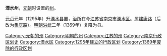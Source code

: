 '''溧水州'''，[[元朝|元朝]]时设置的[[州|州]]。

[[元贞|元贞]]元年（1295年）升[[溧水县|溧水县]]置，[[治所|治所]]在今[[江苏省|江苏省]][[南京市|南京市]][[溧水区|溧水区]]。属[[建康路_(元朝)|建康路]]（后改为[[集庆路|集庆路]]）。[[明朝|明朝]][[洪武|洪武]]二年（1369年）复降为县。
{{南京行政区划史}}
{{江苏行政区划小作品}}
{{DEFAULTSORT:L}}
[[Category:元朝的州|Category:元朝的州]]
[[Category:明朝的州|Category:明朝的州]]
[[Category:江苏的州|Category:江苏的州]]
[[Category:南京行政区划史|Category:南京行政区划史]]
[[Category:溧水区|Category:溧水区]]
[[Category:1295年建立的行政区划|Category:1295年建立的行政区划]]
[[Category:1369年废除的行政区划|Category:1369年废除的行政区划]]